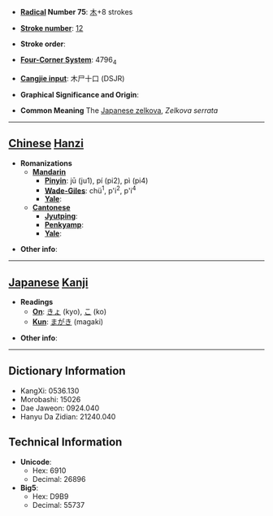 * '''[[Wiktionary:Chinese radical index| Radical]] Number 75''': [[Wiktionary:Chinese radical index 木|木]]+8 strokes

* '''[[Wiktionary:Chinese total strokes index|Stroke number]]''': [[Wiktionary:Chinese total strokes index 12|12]]

* '''Stroke order''': 

* '''[[Wiktionary:Chinese four corner index|Four-Corner System]]''': 4796<sub>4</sub>

* '''[[Wiktionary:Chinese Cangjie index|Cangjie input]]''': 木尸十口 (DSJR)

* '''Graphical Significance and Origin''': 

* '''Common Meaning''' The [[Japanese zelkova]], ''Zelkova serrata''

----

== [[Chinese]] [[Hanzi]] ==

* '''Romanizations'''
** '''[[Mandarin]]'''
*** '''[[Pinyin]]''': jū (ju1), pí (pi2), pì (pi4)
*** '''[[Wade-Giles]]''': chü<sup>1</sup>, p'i<sup>2</sup>, p'i<sup>4</sup>
*** '''[[Yale]]''': 
** '''[[Cantonese]]'''
*** '''[[Jyutping]]''':
*** '''[[Penkyamp]]''': 
*** '''[[Yale]]''': 

* '''Other info''': 

----

== [[Japanese]] [[Kanji]] ==

* '''Readings'''
** '''[[On]]''': [[きょ]] (kyo), [[こ]] (ko)
** '''[[Kun]]''': [[まがき]] (magaki)

* '''Other info''':  

----

== Dictionary Information ==

* KangXi: 0536.130
* Morobashi: 15026
* Dae Jaweon: 0924.040
* Hanyu Da Zidian: 21240.040

== Technical Information ==

* '''Unicode''':
** Hex: 6910
** Decimal: 26896
* '''Big5''':
** Hex: D9B9
** Decimal: 55737